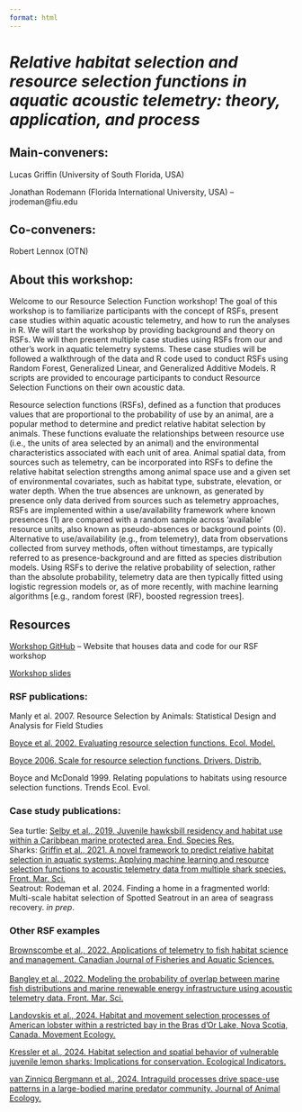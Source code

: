 ```yaml
---
format: html
---
```


# *Relative habitat selection and resource selection functions in aquatic acoustic telemetry: theory, application, and process*

## Main-conveners:

Lucas Griffin (University of South Florida, USA)

Jonathan Rodemann (Florida International University, USA) – jrodeman\@fiu.edu

## Co-conveners:

Robert Lennox (OTN)

## About this workshop:

Welcome to our Resource Selection Function workshop! The goal of this workshop is to familiarize participants with the concept of RSFs, present case studies within aquatic acoustic telemetry, and how to run the analyses in R. We will start the workshop by providing background and theory on RSFs. We will then present multiple case studies using RSFs from our and other's work in aquatic telemetry systems. These case studies will be followed a walkthrough of the data and R code used to conduct RSFs using Random Forest, Generalized Linear, and Generalized Additive Models. R scripts are provided to encourage participants to conduct Resource Selection Functions on their own acoustic data.\

Resource selection functions (RSFs), defined as a function that produces values that are proportional to the probability of use by an animal, are a popular method to determine and predict relative habitat selection by animals. These functions evaluate the relationships between resource use (i.e., the units of area selected by an animal) and the environmental characteristics associated with each unit of area. Animal spatial data, from sources such as telemetry, can be incorporated into RSFs to define the relative habitat selection strengths among animal space use and a given set of environmental covariates, such as habitat type, substrate, elevation, or water depth. When the true absences are unknown, as generated by presence only data derived from sources such as telemetry approaches, RSFs are implemented within a use/availability framework where known presences (1) are compared with a random sample across ‘available’ resource units, also known as pseudo-absences or background points (0). Alternative to use/availability (e.g., from telemetry), data from observations collected from survey methods, often without timestamps, are typically referred to as presence-background and are fitted as species distribution models. Using RSFs to derive the relative probability of selection, rather than the absolute probability, telemetry data are then typically fitted using logistic regression models or, as of more recently, with machine learning algorithms \[e.g., random forest (RF), boosted regression trees\].\

## Resources

[Workshop GitHub](https://github.com/jrode010/RSF-OTN-workshop-2024) – Website that houses data and code for our RSF workshop\

[Workshop slides]()

### RSF publications:

Manly et al. 2007. Resource Selection by Animals: Statistical Design and Analysis for Field Studies\

[Boyce et al. 2002. Evaluating resource selection functions. Ecol. Model.](https://doi.org/10.1016/S0304-3800(02)00200-4)\

[Boyce 2006. Scale for resource selection functions. Drivers. Distrib.](https://doi.org/10.1111/j.1366-9516.2006.00243.x)\

Boyce and McDonald 1999. Relating populations to habitats using resource selection functions. Trends Ecol. Evol.

### Case study publications:

Sea turtle: [Selby et al., 2019. Juvenile hawksbill residency and habitat use within a Caribbean marine protected area. End. Species Res.](https://doi.org/10.3354/esr00975)\
Sharks: [Griffin et al., 2021. A novel framework to predict relative habitat selection in aquatic systems: Applying machine learning and resource selection functions to acoustic telemetry data from multiple shark species. Front. Mar. Sci.](https://doi.org/10.3389/fmars.2021.631262)\
Seatrout: Rodeman et al. 2024. Finding a home in a fragmented world: Multi-scale habitat selection of Spotted Seatrout in an area of seagrass recovery. *in prep*.\

### Other RSF examples

[Brownscombe et al., 2022. Applications of telemetry to fish habitat science and management. Canadian Journal of Fisheries and Aquatic Sciences.](https://doi.org/10.1139/cjfas-2021-0101)\
\
[Bangley et al., 2022. Modeling the probability of overlap between marine fish distributions and marine renewable energy infrastructure using acoustic telemetry data. Front. Mar. Sci.](https://doi.org/10.3389/fmars.2022.851757)

[Landovskis et al., 2024. Habitat and movement selection processes of American lobster within a restricted bay in the Bras d’Or Lake, Nova Scotia, Canada. Movement Ecology.](https://doi.org/10.1186/s40462-024-00486-6)

[Kressler et al., 2024. Habitat selection and spatial behavior of vulnerable juvenile lemon sharks: Implications for conservation. Ecological Indicators.](https://doi.org/10.1016/j.ecolind.2024.11223)

[van Zinnicq Bergmann et al., 2024. Intraguild processes drive space-use patterns in a large-bodied marine predator community. Journal of Animal Ecology.](https://doi.org/10.1111/1365-2656.14108)
